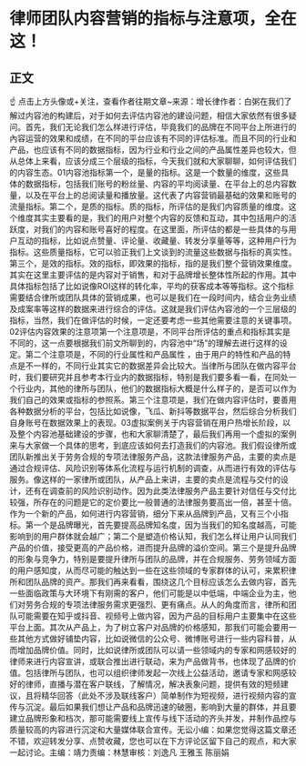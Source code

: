 # 律师团队内容营销的指标与注意项，全在这！
## 正文
☝ 点击上方头像或+关注，查看作者往期文章~来源：增长律作者：白粥在我们了解过内容池的构建后，对于如何去评估内容池的建设问题，相信大家依然有很多疑问。首先，我们无论我们怎么样进行评估，毕竟我们的品牌在不同平台上所进行的內容运营的效果和成绩，在不同的平台应该有不同的评估标准。而且不同的行业和产品，也应该有不同的数据指标，因为行业和行业之间的产品属性差异也较大，但从总体上来看，应该分成三个层级的指标，今天我们就和大家聊聊，如何评估我们的内容生态。01内容池指标第一个，是量的指标。这是一个数量的维度，这些具体的数据指标，包括我们账号的粉丝量、内容的平均阅读量、在平台上的总内容数量，以及在平台上的总阅读量和播放量。这代表了内容营销最基础的效果和账号的流量指标。第二个，是质的指标。质的指标，所评估的是我们内容质量的维度。这个维度其实主要看的是，我们的用户对整个内容的反馈和互动，其中包括用户的活跃度，对我们的内容和账号喜好的程度。在这里面，所评估的都是一些具体的与用户互动的指标，比如说点赞量、评论量、收藏量、转发分享量等等，这种用户行为指标。这些质量指标，它可以验正我们上文谈到的流量这些数据与指标的真实性。第三个，是效的指标。效的指标，即效果的指标，指的是我们整个营销效果维度。其实在这里主要评估的是内容对于销售，和对于品牌增长整体性所起的作用。其中具体指标包括了比如说像ROI这样的转化率，平均的获客成本等等指标。这个指标需要结合律所或团队具体的营销成果，也可以是我们在一段时间内，结合业务业绩及成案率等这样的数据来进行综合的评估。这就是我们评估內容池的一个三层级的指标，当然，我们在做评估的时候，一定还要考虑一些其他需要注意的关键事项。02评估内容效果的注意项第一个注意项是，不同平台所评估的重点和指标其实是不同的，这一点要根据我们前文所聊到的，内容池中“场”的理解去进行这样的设定。第二个注意项是，不同的行业属性和产品属性 ，由于用户的特性和产品的特点是不一样的，不同行业其实它的数据差异会比较大。当律所与团队在做内容平台时，我们要研究并且参考本行业内的数据指标，特别是我们要多看一看，在同处一个行业内，其他的律所与团队，他们的数据指标大概是什么样子的，是否可以作为我们自己的效果或指标的参照系。第三个注意项是，我们在做内容评估时，要善用各种数据分析的平台，包括比如说像，飞瓜、新抖等数据平台，然后综合分析我们自身账号在数据效果上的表现。03虚拟案例关于内容营销在用户热增长阶段，以及整个内容池基础建设的步骤，也和大家聊清楚了，最后我们再用一个虚拟的案例来与大家做一个具体的思考，到底应该如何去打造我们的内容池。我们假设律所或团队新推出关于劳务合规的专项法律服务产品，这款法律服务产品，主要的卖点是通过合规评估、风险识别等体系化流程与运行机制的调查，从而进行有效的评估与服务。像这样的一家律所或团队，从产品上来讲，主要的卖点是流程与交付的设计，还有在调查前的风险识别动作。因为此类法律服务产品主要针对信任与交付比较强，所存在的问题是它的定价要比一般普通的法律服务要高出一倍，甚至十倍。作为一个新的产品，如何进行内容营销，细分下来从品牌到产品，又有三个小指标。第一个是品牌曝光，首先要提高品牌知名度，因为当我们的知名度越高，可能影响到的用户群体就会越广；第二个是塑造价格认知，我们怎么样让用户认同我们产品的价值，接受更高的产品价格，进而提升品牌的溢价空间。第三个是提升品牌的形象与竞争力，特别是要提升律所与团队的品牌，并在合规服务、劳务领域方面的用户感知度，从而尽可能的触达到一些在这些领域的专家群体的认可，来累积律所和团队品牌的资产。那我们再来看看，围绕这几个目标应该怎么去做内容，首先一些面临政策与大环境下有刚需的客户，他们可能是以中低端，中端企业为主，他们对劳务合规的专项法律服务需求更强烈、更有痛点。从人的角度而言，律所和团队可能需要在知乎或抖音、视频号上做内容，因为产品的目标用户主要集中在这些平台上面。其次从产品上，为了树立客户对品牌的价格感知，那我们可能会要用一些其他方式做好铺垫内容，比如说微信的公众号、微博账号进行一些内容科普，从而增加品牌价值。同时，比如说律所或团队可以请一些领域内的专家和网感较好的律师来进行内容宣讲，或联合推出进行联动，来为产品做背书，也体现了品牌的价值。包括律所与团队，也可以组织律师发起一次线上公益活动，邀请专家和网感较好的律师，直播与潜在客户联线，了解情况，解决表象问题，提供有效的短频建议，且将精华回答（此处不涉及联线客户）简单制作为短视频，进行视频内容的宣传与沉淀。最后如果我们想让产品和品牌迅速的破圈，影响到大量的群体，并且要建立品牌形象和档次，那可能需要线上宣传与线下活动的齐头并发，并制作品控与质量较高的内容进行沉淀和大量媒体联合宣传。无讼小编：如果您觉得这篇文章还不错，欢迎转发分享、点赞收藏，您也可以在下方评论区留下自己的观点，和大家一起讨论。主编：靖力责编：林慧审核：刘逸凡 王雅玉 陈丽娟 
